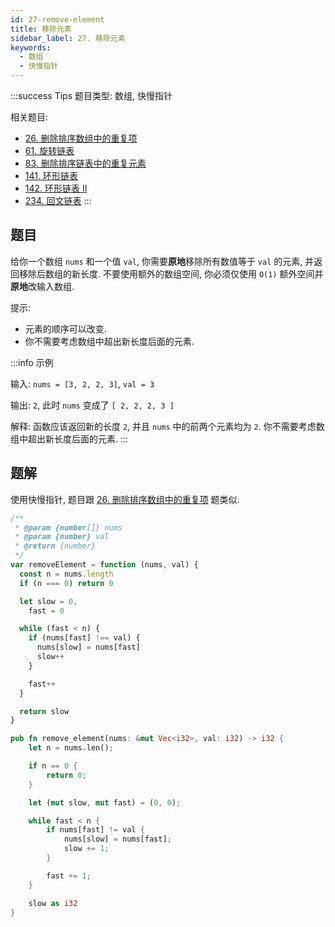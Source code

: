```yaml
---
id: 27-remove-element
title: 移除元素
sidebar_label: 27. 移除元素
keywords:
  - 数组
  - 快慢指针
---
```


:::success Tips
题目类型: 数组, 快慢指针

相关题目:

- [26. 删除排序数组中的重复项](/leetcode/easy/26-remove-duplicates)
- [61. 旋转链表](/leetcode/medium/61-rotate-right)
- [83. 删除排序链表中的重复元素](/leetcode/easy/83-delete-duplicates)
- [141. 环形链表](/leetcode/easy/141-has-cycle)
- [142. 环形链表 II](/leetcode/medium/142-detect-cycle)
- [234. 回文链表](/leetcode/easy/234-is-palindrome)
:::

## 题目

给你一个数组 `nums` 和一个值 `val`, 你需要**原地**移除所有数值等于 `val` 的元素, 并返回移除后数组的新长度. 不要使用额外的数组空间, 你必须仅使用 `O(1)` 额外空间并**原地**改输入数组.

提示:

- 元素的顺序可以改变. 
- 你不需要考虑数组中超出新长度后面的元素.

:::info 示例

输入: `nums = [3, 2, 2, 3]`, `val = 3`

输出: `2`, 此时 `nums` 变成了 `[ 2, 2, 2, 3 ]`

解释: 函数应该返回新的长度 `2`, 并且 `nums` 中的前两个元素均为 `2`. 你不需要考虑数组中超出新长度后面的元素.
:::

## 题解

使用快慢指针, 题目跟 [26. 删除排序数组中的重复项](/leetcode/easy/26-remove-duplicates) 题类似.


<Tabs>
  <TabItem value="JavaScript" label="JavaScript" default>

```ts
/**
 * @param {number[]} nums
 * @param {number} val
 * @return {number}
 */
var removeElement = function (nums, val) {
  const n = nums.length
  if (n === 0) return 0

  let slow = 0,
    fast = 0

  while (fast < n) {
    if (nums[fast] !== val) {
      nums[slow] = nums[fast]
      slow++
    }

    fast++
  }

  return slow
}
```

</TabItem>
<TabItem value="Rust" label="Rust">

```rust
pub fn remove_element(nums: &mut Vec<i32>, val: i32) -> i32 {
    let n = nums.len();

    if n == 0 {
        return 0;
    }

    let (mut slow, mut fast) = (0, 0);

    while fast < n {
        if nums[fast] != val {
            nums[slow] = nums[fast];
            slow += 1;
        }

        fast += 1;
    }

    slow as i32
}
```

</TabItem>
</Tabs>
